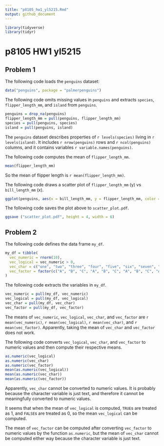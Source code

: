 ```yaml
---
title: "p8105_hw1_yl5215.Rmd"
output: github_document
---
```


```R
library(tidyverse)
library(tidyr)
```

# p8105 HW1 yl5215

## Problem 1

The following code loads the `penguins` dataset:

```R
data("penguins", package = "palmerpenguins")
```

The following code omits missing values in `penguins` and extracts `species`,  `flipper_length_mm`, and `island` from `penguins`.

```R
penguins = drop_na(penguins)
flipper_length_mm = pull(penguins, flipper_length_mm)
species = pull(penguins, species)
island = pull(penguins, island)
```

The `penguins` dataset describes properties of `r levels(species)` living in `r levels(island)`. It includes `r nrow(penguins)` rows and `r ncol(penguins)` columns, and it contains variables `r variable.names(penguins)`.

The following code computes the mean of `flipper_length_mm`.

```R
mean(flipper_length_mm)
```

So the mean of flipper length is `r mean(flipper_length_mm)`.

The following code draws a scatter plot of `flipper_length_mm` (y) vs `bill_length_mm` (x).

```R
ggplot(penguins, aes(x = bill_length_mm, y = flipper_length_mm, color = species)) + geom_point()
```

The following code saves the plot above to `scatter_plot.pdf`.

```R
ggsave ("scatter_plot.pdf", height = 4, width = 6)
```

## Problem 2

The following code defines the data frame `my_df`.

```R
my_df = tibble(
  vec_numeric = rnorm(10),
  vec_logical = vec_numeric > 0,
  vec_char = c("one", "two", "three", "four", "five", "six", "seven", "eight", "night", "ten"),
  vec_factor = factor(c("A", "B", "C", "A", "B", "C", "A", "B", "C", "A"))
)
```

The following code extracts the variables in `my_df`.

```R
vec_numeric = pull(my_df, vec_numeric)
vec_logical = pull(my_df, vec_logical)
vec_char = pull(my_df, vec_char)
vec_factor = pull(my_df, vec_factor)
```

The means of `vec_numeric`, `vec_logical`, `vec_char`, and `vec_factor` are `r mean(vec_numeric)`, `r mean(vec_logical)`, `r mean(vec_char)`, and `r mean(vec_factor)`. Apparently, taking the mean of `vec_char` and `vec_factor` does not work.

The following code converts `vec_logical`, `vec_char`, and `vec_factor` to numeric values and then compute their respective means.

```R
as.numeric(vec_logical)
as.numeric(vec_char)
as.numeric(vec_factor)
mean(as.numeric(vec_logical))
mean(as.numeric(vec_char))
mean(as.numeric(vec_factor))
```
Apparently, `vec_char` cannot be converted to numeric values. It is probably because the character variable is just text, and therefore it cannot be meaningfully converted to numeric values.

It seems that when the mean of `vec_logical` is computed, `TRUE`s are treated as 1, and `FALSE`s are treated as 0, so the mean `vec_logical` can be computed.

The mean of `vec_factor` can be computed after converting `vec_factor` to numeric values by the function `as.numeric`, but the mean of `vec_char` cannot be computed either way because the character variable is just text.